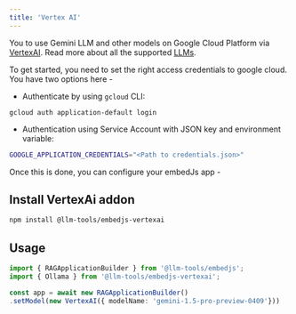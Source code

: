 ---
title: 'Vertex AI'
---

You to use Gemini LLM and other models on Google Cloud Platform via [VertexAI](https://cloud.google.com/vertex-ai?hl=en).
Read more about all the supported [LLMs](https://cloud.google.com/vertex-ai/generative-ai/docs/learn/models).

To get started, you need to set the right access credentials to google cloud. You have two options here -

-   Authenticate by using `gcloud` CLI:

```
gcloud auth application-default login
```

-   Authentication using Service Account with JSON key and environment variable:

```bash
GOOGLE_APPLICATION_CREDENTIALS="<Path to credentials.json>"
```

Once this is done, you can configure your embedJs app -

## Install VertexAi addon

```bash
npm install @llm-tools/embedjs-vertexai
```

## Usage

```ts
import { RAGApplicationBuilder } from '@llm-tools/embedjs';
import { Ollama } from '@llm-tools/embedjs-vertexai';

const app = await new RAGApplicationBuilder()
.setModel(new VertexAI({ modelName: 'gemini-1.5-pro-preview-0409'}))
```
